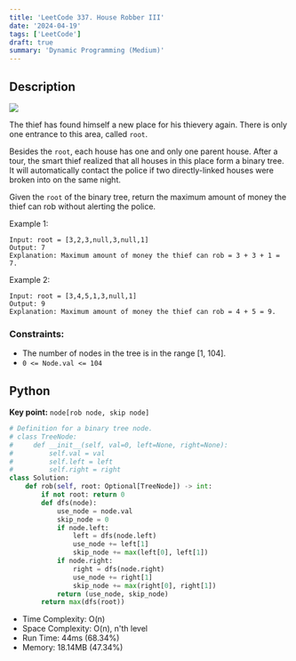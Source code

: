 ```yaml
---
title: 'LeetCode 337. House Robber III'
date: '2024-04-19'
tags: ['LeetCode']
draft: true
summary: 'Dynamic Programming (Medium)'
---
```


## Description

[![](https://img.shields.io/badge/Medium-yellow)](https://leetcode.com/problems/house-robber-iii/)

The thief has found himself a new place for his thievery again. There is only one entrance to this area, called `root`.

Besides the `root`, each house has one and only one parent house. After a tour, the smart thief realized that all houses in this place form a binary tree. It will automatically contact the police if two directly-linked houses were broken into on the same night.

Given the `root` of the binary tree, return the maximum amount of money the thief can rob without alerting the police.

Example 1:
```
Input: root = [3,2,3,null,3,null,1]
Output: 7
Explanation: Maximum amount of money the thief can rob = 3 + 3 + 1 = 7.
```

Example 2:
```
Input: root = [3,4,5,1,3,null,1]
Output: 9
Explanation: Maximum amount of money the thief can rob = 4 + 5 = 9.
```

### Constraints:

- The number of nodes in the tree is in the range [1, 104].
- `0 <= Node.val <= 104`

## Python

**Key point:** `node[rob node, skip node]`

```python
# Definition for a binary tree node.
# class TreeNode:
#     def __init__(self, val=0, left=None, right=None):
#         self.val = val
#         self.left = left
#         self.right = right
class Solution:
    def rob(self, root: Optional[TreeNode]) -> int:
        if not root: return 0
        def dfs(node):
            use_node = node.val
            skip_node = 0
            if node.left:
                left = dfs(node.left)
                use_node += left[1]
                skip_node += max(left[0], left[1])
            if node.right:
                right = dfs(node.right)
                use_node += right[1]
                skip_node += max(right[0], right[1])
            return (use_node, skip_node)
        return max(dfs(root))
```
- Time Complexity: O(n)
- Space Complexity: O(n), n'th level
- Run Time: 44ms (68.34%)
- Memory: 18.14MB (47.34%)

